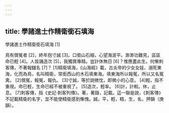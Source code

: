 ```yaml
---
---
---
```

title: 學諸進士作精衛銜石填海
---




學諸進士作精衛銜石填海 [1]

鳥有償冤者 [2]，終年抱寸誠 [3]。口銜山石細，心望海波平。渺渺功難見，區區命已輕 [4]。人皆譏造次 [5]，我獨賞專精。豈計休無日 [6]？惟應盡此生。何慚刺客傳，不著報讎名 [7]？ [1]精衛填海，《山海經》載，古炎帝的少女女娃，溺死東海，化而為鳥，名叫精衛，常銜西山的木石填東海。填東海所以報冤，所以又名冤禽。 [2]償冤，報冤，報仇。 [3]寸誠，等於說微忱，即微小的心意。 [4]輕，指不重視。命已輕，生命已經不被重視了。 [5]造次，輕率。 [6]計，計較。休，止息。 [7]刺客傳，指《史記·刺客列傳》。著，著錄，記載。這一聯是說，《刺客傳》不記載精衛的名字，並不能使精衛感到慚愧。誠，平，輕，精，生，名，押韻（庚韻）。